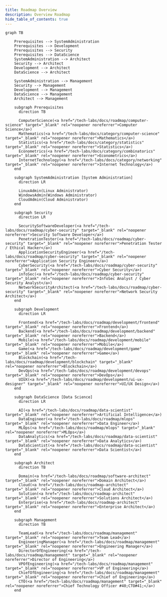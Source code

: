 ```yaml
---
title: Roadmap Overview
description: Overview Roadmap
hide_table_of_contents: true
---
```


```mermaid
graph TB

    Prerequisites --> SystemAdministration
    Prerequisites --> Development
    Prerequisites --> Security
    Prerequisites --> DataScience
    SystemAdministration --> Architect
    Security --> Architect
    Development --> Architect
    DataScience --> Architect

    SystemAdministration --> Management
    Security --> Management
    Development --> Management
    DataScience --> Management
    Architect --> Management

    subgraph Prerequisites
      direction TB

      ComputerScience(<a href="/tech-labs/docs/roadmap/computer-science" target="_blank" rel="noopener noreferrer">Computer Science</a>)
      Mathematics(<a href="/tech-labs/docs/category/computer-science" target="_blank" rel="noopener noreferrer">Mathematics</a>)
      Statistics(<a href="/tech-labs/docs/category/statistics" target="_blank" rel="noopener noreferrer">Statistics</a>)
      Econometrics(<a href="/tech-labs/docs/category/combinatorics" target="_blank" rel="noopener noreferrer">Econometrics</a>)
      InternetTechnology(<a href="/tech-labs/docs/category/networking" target="_blank" rel="noopener noreferrer">Internet Technology</a>)
    end

    subgraph SystemAdministration [System Administration]
      direction LR

      LinuxAdmin(Linux Administrator)
      WindowsAdmin(Windows Administrator)
      CloudAdmin(Cloud Administrator)
    end

    subgraph Security
      direction LR

      SecuritySoftwareDeveloper(<a href="/tech-labs/docs/roadmap/cyber-security" target="_blank" rel="noopener noreferrer">Security Software Developer</a>)
      PenetrationTester(<a href="/tech-labs/docs/roadmap/cyber-security" target="_blank" rel="noopener noreferrer">Penetration Tester / Ethical Hacker</a>)
      ApplicationSecurityEngineer(<a href="/tech-labs/docs/roadmap/cyber-security" target="_blank" rel="noopener noreferrer">Application Security Engineer</a>)
      CyberSecurity(<a href="/tech-labs/docs/roadmap/cyber-security" target="_blank" rel="noopener noreferrer">Cyber Security</a>)
      infoSec(<a href="/tech-labs/docs/roadmap/cyber-security" target="_blank" rel="noopener noreferrer">InfoSec Analyst / Cyber Security Analyst</a>)
      NetworkSecurityArchitect(<a href="/tech-labs/docs/roadmap/cyber-security" target="_blank" rel="noopener noreferrer">Network Security Architect</a>)
    end

    subgraph Development
      direction LR

      Frontend(<a href="/tech-labs/docs/roadmap/development/frontend" target="_blank" rel="noopener noreferrer">Frontend</a>)
      Backend(<a href="/tech-labs/docs/roadmap/development/backend" target="_blank" rel="noopener noreferrer">Backend</a>)
      Mobile(<a href="/tech-labs/docs/roadmap/development/mobile" target="_blank" rel="noopener noreferrer">Mobile</a>)
      Game(<a href="/tech-labs/docs/roadmap/development/game" target="_blank" rel="noopener noreferrer">Game</a>)
      Blockchain(<a href="/tech-labs/docs/roadmap/development/blockchain" target="_blank" rel="noopener noreferrer">Blockchain</a>)
      DevOps(<a href="/tech-labs/docs/roadmap/development/devops" target="_blank" rel="noopener noreferrer">DevOps</a>)
      UIUX(<a href="/tech-labs/docs/roadmap/development/ui-ux-designer" target="_blank" rel="noopener noreferrer">UI/UX Design</a>)
    end

    subgraph DataScience [Data Science]
      direction LR

      AI(<a href="/tech-labs/docs/roadmap/data-scientist" target="_blank" rel="noopener noreferrer">Artificial Intelligence</a>)
      DataEngineer(<a href="/tech-labs/docs/roadmap/mlops" target="_blank" rel="noopener noreferrer">Data Engineer</a>)
      MLOps(<a href="/tech-labs/docs/roadmap/mlops" target="_blank" rel="noopener noreferrer">MLOps</a>)
      DataAnalytics(<a href="/tech-labs/docs/roadmap/data-scientist" target="_blank" rel="noopener noreferrer">Data Analytics</a>)
      DataScientist(<a href="/tech-labs/docs/roadmap/data-scientist" target="_blank" rel="noopener noreferrer">Data Scientist</a>)
    end

    subgraph Architect
      direction TB

      Domain(<a href="/tech-labs/docs/roadmap/software-architect" target="_blank" rel="noopener noreferrer">Domain Architect</a>)
      Cloud(<a href="/tech-labs/docs/roadmap-architect" target="_blank" rel="noopener noreferrer">Cloud Architect</a>)
      Solution(<a href="/tech-labs/docs/roadmap-architect" target="_blank" rel="noopener noreferrer">Solutions Architect</a>)
      Enterprise(<a href="/tech-labs/docs/roadmap-architect" target="_blank" rel="noopener noreferrer">Enterprise Architect</a>)
    end

    subgraph Management
      direction TB

      TeamLead(<a href="/tech-labs/docs/roadmap/management" target="_blank" rel="noopener noreferrer">Team Lead</a>)
      EngineeringManager(<a href="/tech-labs/docs/roadmap/management" target="_blank" rel="noopener noreferrer">Engineering Manager</a>)
      DirectorOfEngineering(<a href="/tech-labs/docs/roadmap/management" target="_blank" rel="noopener noreferrer">Director of Engineering</a>)
      VPOfEngineering(<a href="/tech-labs/docs/roadmap/management" target="_blank" rel="noopener noreferrer">VP of Engineering</a>)
      ChiefOfEngineering(<a href="/tech-labs/docs/roadmap/management" target="_blank" rel="noopener noreferrer">Chief of Engineering</a>)
      CTO(<a href="/tech-labs/docs/roadmap/management" target="_blank" rel="noopener noreferrer">Chief Technology Officer #40;CTO#41;</a>)
    end
```

